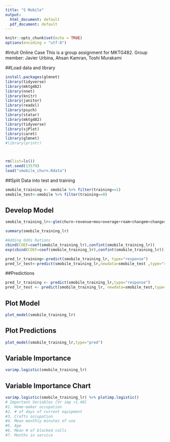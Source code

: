 ---
title: "S Mobile"
output:
  html_document: default
  pdf_document: default
---

```{r setup, include=FALSE}
knitr::opts_chunk$set(echo = TRUE)
options(encoding = "utf-8")

```

#Intuit Online Case
 This is a group assignment for MKTG482. 
 Group member: Javier Urbina, Ahsan Kamran, Toshi Murakami
 
##Load data and library
```{r}
install.packages(glmnet)
library(tidyverse)
library(mktg482)
library(nnet)
library(knitr)
library(janitor)
library(readxl)
library(psych)
library(statar)
library(mktg482)
library(tidyverse)
library(sjPlot)
library(caret)
library(glmnet)
#library(printr)



rm(list=ls())
set.seed(13579)
load("smobile_churn.Rdata")
```


##Split Data into test and training

```{r}
smobile_training <- smobile %>% filter(training==1)
smobile_test<-smobile %>% filter(training==0)
```

## Develop Model

```{r}
smobile_training_lr<-glm(churn~revenue+mou+overage+roam+changem+changer+dropvce+blckvce+unansvce+custcare+threeway+months+uniqsubs+phones+eqpdays+age+children+creditaa+refurb+occprof+occcler+occcrft+occstud+occhmkr+occret+occself+travel+retcalls+refer+incmiss+income+mcycle,family=binomial, data=smobile_training)

summary(smobile_training_lr)

#Adding Odds Rations
cbind(COEF=coef(smobile_training_lr),confint(smobile_training_lr))
exp(cbind(COEF=coef(smobile_training_lr),confint(smobile_training_lr)))

pred_lr_training<-predict(smobile_training_lr, type="response")
pred_lr_test<-predict(smobile_training_lr,newdata=smobile_test ,type="response")
```


##Predictions
```{r}
pred_lr_training <- predict(smobile_training_lr,type="response")
pred_lr_test <- predict(smobile_training_lr, newdata=smobile_test,type="response")
```

## Plot Model
```{r}
plot_model(smobile_training_lr)
```
## Plot Predictions
```{r}
plot_model(smobile_training_lr,type="pred")
```

## Variable Importance
```{r}
varimp.logistic(smobile_training_lr)
```
## Variable Importance Chart
```{r}
varimp.logistic(smobile_training_lr) %>% plotimp.logistic()
# Important Variables [Vr imp >1.40] 
#1. Home-maker occupation 
#2. # of days of current equipment
#3. Crafts occupation
#4. Mean monthly minutes of use
#5. Age
#6. Mean # of blocked calls
#7. Months in service
```
